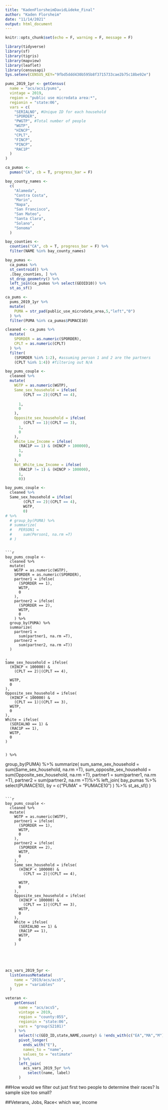 ```yaml
---
title: "KadenFlorsheimDavidLüdeke_Final"
author: "Kaden Florsheim"
date: "11/14/2021"
output: html_document
---
```


```r
knitr::opts_chunk$set(echo = F, warning = F, message = F)
```

```r
library(tidyverse)
library(sf)
library(tigris)
library(mapview)
library(leaflet)
library(censusapi)
Sys.setenv(CENSUS_KEY="9fbd5ddd430b595b8f3715733cae2b75c18be92e")
```

```r
pums_2019_1yr <- getCensus(
  name = "acs/acs1/pums",
  vintage = 2019,
  region = "public use microdata area:*", 
  regionin = "state:06",
  vars = c(
    "SERIALNO", #Unique ID for each household
    "SPORDER",
    "PWGTP", #Total number of people
    "WGTP",
    "HINCP",
    "CPLT",
    "FINCP",
    "PINCP",
    "RAC1P"
  )
)
```

```r
ca_pumas <-
  pumas("CA", cb = T, progress_bar = F)

bay_county_names <-
  c(
    "Alameda",
    "Contra Costa",
    "Marin",
    "Napa",
    "San Francisco",
    "San Mateo",
    "Santa Clara",
    "Solano",
    "Sonoma"
  )

bay_counties <-
  counties("CA", cb = T, progress_bar = F) %>%
  filter(NAME %in% bay_county_names)

bay_pumas <-
  ca_pumas %>% 
  st_centroid() %>% 
  .[bay_counties, ] %>% 
  st_drop_geometry() %>% 
  left_join(ca_pumas %>% select(GEOID10)) %>% 
  st_as_sf()

ca_pums <-
  pums_2019_1yr %>% 
  mutate(
    PUMA = str_pad(public_use_microdata_area,5,"left","0")
  ) %>% 
  filter(PUMA %in% ca_pumas$PUMACE10)
```

```r
cleaned <- ca_pums %>%
  mutate(
    SPORDER = as.numeric(SPORDER),
    CPLT = as.numeric(CPLT)
  ) %>% 
  filter(
    (SPORDER %in% 1:2), #assuming person 1 and 2 are the partners
    (CPLT %in% 1:4)) #filtering out N/A
```

```r
bay_pums_couple <-
  cleaned %>%
  mutate(
    WGTP = as.numeric(WGTP),
    Same_sex_household = ifelse(
        (CPLT == 2)|(CPLT == 4), 
        
      1,
      0
    ),
    Opposite_sex_household = ifelse(
        (CPLT == 1)|(CPLT == 3),
      1,
      0
    ),
    White_Low_Income = ifelse(
      (RAC1P == 1) & (HINCP > 100000),
      1,
      0
    ),
    Not_White_Low_Income = ifelse(
      (RAC1P != 1) & (HINCP > 100000),
      1,
      0)) 
```

```r
bay_pums_couple <-
  cleaned %>% 
  Same_sex_household = ifelse(
        (CPLT == 2)|(CPLT == 4), 
        WGTP,
        0)
# %>% 
  # group_by(PUMA) %>% 
  # summarize(
  #   PERSON1 =
  #     sum(Person1, na.rm =T)
  # ) 
```
```

```r
bay_pums_couple <-
  cleaned %>%
  mutate(
    WGTP = as.numeric(WGTP),
    SPORDER = as.numeric(SPORDER),
    partner1 = ifelse(
      (SPORDER == 1),
      WGTP,
      0
    ),
    partner2 = ifelse(
      (SPORDER == 2),
      WGTP,
      0
    ) %>% 
  group_by(PUMA) %>%
  summarize(
    partner1 =
      sum(partner1, na.rm =T),
    partner2 =
      sum(partner2, na.rm =T))
  )
```



    
    ,
    Same_sex_household = ifelse(
      (HINCP < 100000) &
        (CPLT == 2)|(CPLT == 4), 
        
      WGTP,
      0
    ),
    Opposite_sex_household = ifelse(
      (HINCP < 100000) &
        (CPLT == 1)|(CPLT == 3),
      WGTP,
      0
    ),
    White = ifelse(
      (SERIALNO == 1) &
      (RAC1P == 1),
      WGTP,
      0
    )
    
    
    ) %>% 
  group_by(PUMA) %>%
  summarize(
    sum_same_sex_household =
      sum(Same_sex_household, na.rm =T),
    sum_opposite_sex_household =
      sum(Opposite_sex_household, na.rm =T),
    partner1 =
      sum(partner1, na.rm =T),
    partner2 =
      sum(partner2, na.rm =T)%>% 
  left_join(
    bay_pumas %>% 
      select(PUMACE10),
    by = c("PUMA" = "PUMACE10")
  ) %>% 
  st_as_sf()
  ) 
```

```r
bay_pums_couple <-
  cleaned %>%
  mutate(
    WGTP = as.numeric(WGTP),
    partner1 = ifelse(
      (SPORDER == 1),
      WGTP,
      0
    ),
    partner2 = ifelse(
      (SPORDER == 2),
      WGTP,
      0
    ),
    Same_sex_household = ifelse(
      (HINCP < 100000) &
        (CPLT == 2)|(CPLT == 4), 
        
      WGTP,
      0
    ),
    Opposite_sex_household = ifelse(
      (HINCP < 100000) &
        (CPLT == 1)|(CPLT == 3),
      WGTP,
      0
    ),
    White = ifelse(
      (SERIALNO == 1) &
      (RAC1P == 1),
      WGTP,
      0
    )
    




```


```r
acs_vars_2019_5yr <-
  listCensusMetadata(
    name = "2019/acs/acs5",
    type = "variables"
  )
```


```r
veteran <-
    getCensus(
      name = "acs/acs5",
      vintage = 2019,
      region = "county:055",
      regionin = "state:06",
      vars = "group(S2101)" 
    ) %>%
      select(!c(GEO_ID,state,NAME,county) & !ends_with(c("EA","MA","M"))) %>%
      pivot_longer(
        ends_with("E"),
        names_to = "name",
        values_to = "estimate"
      ) %>%
      left_join(
        acs_vars_2019_5yr %>% 
          select(name, label)
      )
```

##How would we filter out just first two people to determine their races? Is sample size too small?


##Veterans, Jobs, Race< which war, income
































